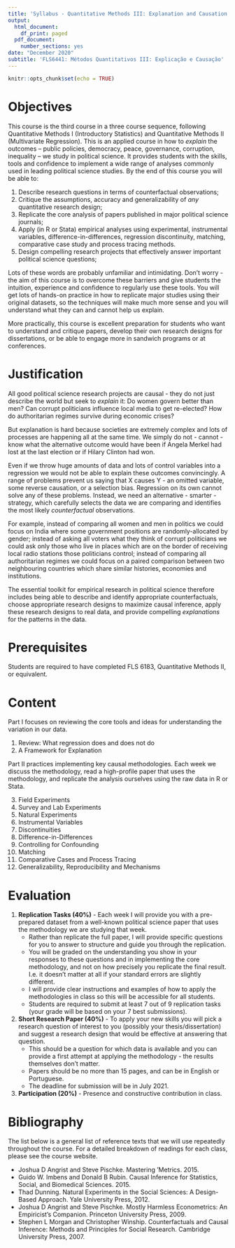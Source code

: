 ```yaml
---
title: 'Syllabus - Quantitative Methods III: Explanation and Causation'
output:
  html_document:
    df_print: paged
  pdf_document:
    number_sections: yes
date: "December 2020"
subtitle: 'FLS6441: Métodos Quantitativos III: Explicação e Causação'
---
```


```r
knitr::opts_chunk$set(echo = TRUE)
```

# Objectives

This course is the third course in a three course sequence, following Quantitative Methods I (Introductory Statistics) and Quantitative Methods II (Multivariate Regression). This is an applied course in how to *explain* the outcomes – public policies, democracy, peace, governance, corruption, inequality – we study in political science. It provides students with the skills, tools and confidence to implement a wide range of analyses commonly used in leading political science studies. 
By the end of this course you will be able to:

1. Describe research questions in terms of counterfactual observations;
2. Critique the assumptions, accuracy and generalizability of *any* quantitative research design;
3. Replicate the core analysis of papers published in major political science journals;
4. Apply (in R or Stata) empirical analyses using experimental, instrumental variables, difference-in-differences, regression discontinuity, matching, comparative case study and process tracing methods.
5. Design compelling research projects that effectively answer important political science questions;

Lots of these words are probably unfamiliar and intimidating. Don't worry - the aim of this course is to overcome these barriers and give students the intuition, experience and confidence to regularly use these tools. You will get lots of hands-on practice in how to replicate major studies using their original datasets, so the techniques will make much more sense and you will understand what they can and cannot help us explain.

More practically, this course is excellent preparation for students who want to understand and critique papers, develop their own research designs for dissertations, or be able to engage more in sandwich programs or at conferences. 

# Justification

All good political science research projects are causal - they do not just describe the world but seek to *explain* it: Do women govern better than men? Can corrupt politicians influence local media to get re-elected? How do authoritarian regimes survive during economic crises?

But explanation is hard because societies are extremely complex and lots of processes are happening all at the same time. We simply do not - cannot - know what the alternative outcome would have been if Angela Merkel had lost at the last election or if Hilary Clinton had won. 

Even if we throw huge amounts of data and lots of control variables into a regression we would not be able to explain these outcomes convincingly. A range of problems prevent us saying that X causes Y - an omitted variable, some reverse causation, or a selection bias. Regression on its own cannot solve any of these problems. Instead, we need an alternative - smarter - strategy, which carefully selects the data we are comparing and identifies the most likely *counterfactual* observations. 

For example, instead of comparing all women and men in politics we could focus on India where some government positions are randomly-allocated by gender; instead of asking all voters what they think of corrupt politicians we could ask only those who live in places which are on the border of receiving local radio stations those politicians control; instead of comparing all authoritarian regimes we could focus on a paired comparison between two neighbouring countries which share similar histories, economies and institutions. 

The essential toolkit for empirical research in political science therefore includes being able to describe and identify appropriate counterfactuals, choose appropriate research designs to maximize causal inference, apply these research designs to real data, and provide compelling *explanations* for the patterns in the data.

# Prerequisites 

Students are required to have completed FLS 6183, Quantitative Methods II, or equivalent.

# Content

Part I focuses on reviewing the core tools and ideas for understanding the variation in our data.

1. Review: What regression does and does not do
2. A Framework for Explanation

Part II practices implementing key causal methodologies. Each week we discuss the methodology, read a high-profile paper that uses the methodology, and replicate the analysis ourselves using the raw data in R or Stata.

3. Field Experiments
4. Survey and Lab Experiments
5. Natural Experiments
6. Instrumental Variables
7. Discontinuities
8. Difference-in-Differences
9. Controlling for Confounding
10. Matching
11. Comparative Cases and Process Tracing
12. Generalizability, Reproducibility and Mechanisms

# Evaluation

1. **Replication Tasks (40%)** - Each week I will provide you with a pre-prepared dataset from a well-known political science paper that uses the methodology we are studying that week.
    - Rather than replicate the full paper, I will provide specific questions for you to answer to structure and guide you through the replication. 
    - You will be graded on the understanding you show in your responses to these questions and in implementing the core methodology, and not on how precisely you replicate the final result. I.e. it doesn't matter at all if your standard errors are slightly different.
    - I will provide clear instructions and examples of how to apply the methodologies in class so this will be accessible for all students.
    - Students are required to submit at least 7 out of 9 replication tasks (your grade will be based on your 7 best submissions). 

2. **Short Research Paper (40%)** - To apply your new skills you will pick a research question of interest to you (possibly your thesis/dissertation) and suggest a research design that would be effective at answering that question. 
    - This should be a question for which data is available and you can provide a first attempt at applying the methodology - the results themselves don't matter. 
    - Papers should be no more than 15 pages, and can be in English or Portuguese. 
    - The deadline for submission will be in July 2021.

3. **Participation (20%)** - Presence and constructive contribution in class.

# Bibliography

The list below is a general list of reference texts that we will use repeatedly throughout the course. For a detailed breakdown of readings for each class, please see the course website.

- Joshua D Angrist and Steve Pischke. Mastering 'Metrics. 2015.
- Guido W. Imbens and Donald B Rubin. Causal Inference for Statistics, Social, and Biomedical Sciences. 2015.
- Thad Dunning. Natural Experiments in the Social Sciences: A Design-Based Approach. Yale University Press, 2012.
- Joshua D Angrist and Steve Pischke. Mostly Harmless Econometrics: An Empiricist's Companion. Princeton University Press, 2009.
- Stephen L Morgan and Christopher Winship. Counterfactuals and Causal Inference: Methods and Principles for Social Research. Cambridge University Press, 2007.